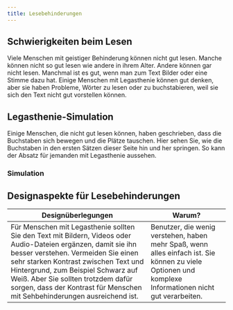 ```yaml
---
title: Lesebehinderungen
---
```



## Schwierigkeiten beim Lesen

Viele Menschen mit geistiger Behinderung können nicht gut lesen. Manche können nicht so gut lesen wie andere in ihrem Alter. Andere
können gar nicht lesen. Manchmal ist es gut, wenn man zum Text Bilder oder eine Stimme dazu hat. Einige Menschen mit Legasthenie
können gut denken, aber sie haben Probleme, Wörter zu lesen oder zu buchstabieren, weil sie sich den Text nicht gut vorstellen können.

## Legasthenie-Simulation

Einige Menschen, die nicht gut lesen können, haben geschrieben, dass die Buchstaben sich bewegen und die Plätze tauschen. Hier
sehen Sie, wie die Buchstaben in den ersten Sätzen dieser Seite hin und her springen. So kann der Absatz für jemanden mit Legasthenie
aussehen.

### Simulation

<LegasthenieText />

## Designaspekte für Lesebehinderungen

| Designüberlegungen                                                                                                                                                                                                                                                                                                                                                                                                                                                                                                  | Warum?                                                                                                                                                                                                                                                                                               |
| ------------------------------------------------------------------------------------------------------------------------------------------------------------------------------------------------------------------------------------------------------------------------------------------------------------------------------------------------------------------------------------------------------------------------------------------------------------------------------------------------------------------- | ---------------------------------------------------------------------------------------------------------------------------------------------------------------------------------------------------------------------------------------------------------------------------------------------------- |
| Für Menschen mit Legasthenie sollten Sie den Text mit Bildern, Videos oder Audio-Dateien ergänzen, damit sie ihn besser verstehen. Vermeiden Sie einen sehr starken Kontrast zwischen Text und Hintergrund, zum Beispiel Schwarz auf Weiß. Aber Sie sollten trotzdem dafür sorgen, dass der Kontrast für Menschen mit Sehbehinderungen ausreichend ist. | Benutzer, die wenig verstehen, haben mehr Spaß, wenn alles einfach ist. Sie können zu viele Optionen und komplexe Informationen nicht gut verarbeiten.    | Für Menschen, die Probleme mit Text haben, sind andere Formate wie Bilder, Audio und Video besser. Für Menschen mit Schwierigkeiten beim Lesen kann der höchste Kontrast auch anstrengend sein. Farben mit leichtem Kontrast, zum Beispiel Dunkelgrau gegen Weiß oder Off-White, können hier helfen. |
